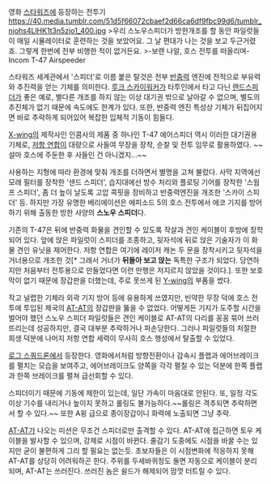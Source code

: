 영화 [[스타워즈]]에 등장하는 전투기
https://40.media.tumblr.com/51d5f66072cbaef2d66ca6df9fbc99d6/tumblr_njohs4LlHK1t3n5zjo1_400.jpg
>우리 스노우스피더가 방한개조를 할 동안 파일럿들이 매일 시뮬레이터로 훈련하는 것을 보았어요. 그 날 편대가 나는 것을 보고 두근거렸죠. 그렇게 한번에 전부 비행한 적이 없거든요.
>-보렌 나알, 호스 전투를 떠올리며-
Incom T-47 Airspeeder

스타워즈 세계관에서 '스피더'로 이름 붙은 탈것은 전부 [[반중력]] 엔진에 전적으로 부유력와 추진력을 얻는 기체를 의미한다. [[루크 스카이워커]]가 타투인에서 타고 다닌 [[랜드스피더]]가 좋은 예로, 별다른 개조를 하지 않는 이상 대기권 밖으로 날아갈 수 없으며, 별도의 추진체가 없기 때문에 속도에도 한계가 있다. 또한, 반중력 엔진 특성상 기체가 뒤집어지면 바로 추락하게 되어있어 복잡한 입체적 기동이 힘들다.

[[X-wing]]의 제작사인 인콤사의 제품 중 하나인 T-47 에어스피더 역시 이러한 대기권용 기체로, [[저항 연합]]이 대량으로 사들여 무장을 장착, 순찰 및 전투 임무로 활용하였다. ~~설마 호스에 주둔한 후 사들인 건 아니겠지...~~   

사용하는 지형에 따라 환경에 맞춰 개조를 더하면서 별명을 고쳐 불렀다. 사막 지역에선 모래 필터를 장착한 '샌드 스피더', 습지대에선 방수 처리와 플로팅 기어를 장착한 '스웜프 스피더', 좀 더 높이 날도록 고압 콕핏을 장비하고 반중력엔진을 개조한 '스카이 스피더' 등. 하지만 가장 유명한 베리에이션은 에피소드 5의 호스 전투에서 에코 기지를 방어하기 위해 출동한 방한 사양의 '''스노우 스피더'''다. 

기존의 T-47은 뒤에 반중력 화물을 견인할 수 있도록 작살과 견인 케이블이 후방에 장학되어 있다. 앞에 앉은 파일럿이 스피더를 조종하고, 뒷자석에 뒤로 앉은 기술자가 이 화물 견인 유닛을 제어한다.
저항 연합은 여기에 레이저 캐논 두 문을 장착시키고 뒷자석을 거너용으로 개조한 것[* 그래서 거너가 '''뒤돌아 보고 앉는''' 독특한 구조가 되었다. 당연하지만 처음부터 전투용으로 만들었다면 이런 만행은 저지르지 않았을 것이다.]. 또한 보호막이 없기 때문에 장갑판을 더했는데, 주로 못쓰게 된 [[Y-wing]]의 부품을 썼다. 

작고 널렵한 기체라 외곽 기지 방어 등에 유용하게 쓰였지만, 빈약한 무장 덕에 호스 전투에 투입된 제국의 [[AT-AT]]의 장갑판을 뚫을 수 없었다. 어떻게든 기지가 도주할 시간을 벌어야 했던 스노우 스피더 파일럿들은 견인 케이블로 AT-AT의 다리를 꽁꽁 묶어 쓰러뜨리는데 성공하지만, 결국 대부분 추락하거나 파손당한다. 그러나 파일럿들의 처절한 희생 덕분에 나머지 저항 연합 세력이 무사히 호스 행성에서 탈출할 수 있었다.


[[로그 스쿼드론]]에서 등장한다. 영화에서처럼 방향전환이나 감속시 플랩과 에어브레이크를 펼치는 모습을 보여주고, 에어브레이크도 양쪽을 각각 펼칠 수 있는 덕분에 한쪽 플랩과 한쪽 브레이크를 펼쳐 급선회할 수 있다. 

스피더이기 때문에 기동에 제한이 있는데, 일단 가속이 마음대로 안된다. 또, 일정 각도 이상 기수를 내리거나 높이지 못하고 롤링도 불가능하다.~~롤링은 격추되면 추락하면서 할 수 있다.~~ 또한 A윙 급으로 종이장갑이니 화력에 노출되면 그냥 추락.

[[AT-AT]]가 나오는 미션은 무조건 스피더로만 출격할 수 있다. AT-AT에 접근하면 토우 케이블을 발사할 수 있으며, 강제로 시점이 바뀐다. 줄감기 도중에도 시점을 바꿀 수는 있지만 굳이 불편하게 그리 할 필요는 없는듯. 초보자들은 이 시점변화에 적응하지 못해 AT-AT를 상당히 어려워하곤 한다. 주위를 두세바퀴정도 돌면 자동으로 케이블이 분리되며, AT-AT는 쓰러진다. 쓰러진 놈은 쉴드가 해제되어 맘껏 터트릴 수 있다. 
